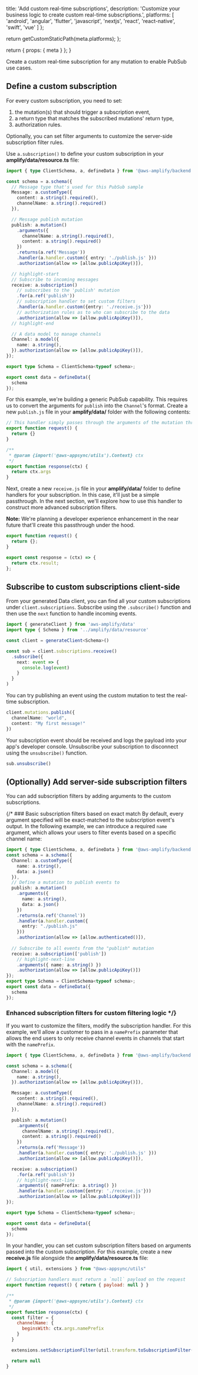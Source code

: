 
  title: 'Add custom real-time subscriptions',
  description:
    'Customize your business logic to create custom real-time subscriptions.',
  platforms: [
    'android',
    'angular',
    'flutter',
    'javascript',
    'nextjs',
    'react',
    'react-native',
    'swift',
    'vue'
  ]
};

  return getCustomStaticPath(meta.platforms);
};

  return {
    props: {
      meta
    }
  };
}

Create a custom real-time subscription for any mutation to enable PubSub use cases. 

## Define a custom subscription

For every custom subscription, you need to set:
1. the mutation(s) that should trigger a subscription event,
2. a return type that matches the subscribed mutations' return type,
3. authorization rules.

Optionally, you can set filter arguments to customize the server-side subscription filter rules.

Use `a.subscription()` to define your custom subscription in your **amplify/data/resource.ts** file:

```ts title="amplify/data/resource.ts"
import { type ClientSchema, a, defineData } from '@aws-amplify/backend';

const schema = a.schema({
  // Message type that's used for this PubSub sample
  Message: a.customType({
    content: a.string().required(),
    channelName: a.string().required()
  }),

  // Message publish mutation
  publish: a.mutation()
    .arguments({
      channelName: a.string().required(),
      content: a.string().required()
    })
    .returns(a.ref('Message'))
    .handler(a.handler.custom({ entry: './publish.js' }))
    .authorization(allow => [allow.publicApiKey()]),

  // highlight-start
  // Subscribe to incoming messages
  receive: a.subscription()
    // subscribes to the 'publish' mutation
    .for(a.ref('publish')) 
    // subscription handler to set custom filters
    .handler(a.handler.custom({entry: './receive.js'})) 
    // authorization rules as to who can subscribe to the data
    .authorization(allow => [allow.publicApiKey()]),
  // highlight-end

  // A data model to manage channels
  Channel: a.model({
    name: a.string(),
  }).authorization(allow => [allow.publicApiKey()]),
});

export type Schema = ClientSchema<typeof schema>;

export const data = defineData({
  schema
});
```

For this example, we're building a generic PubSub capability. This requires us to convert the arguments for `publish` into the `Channel`'s format. Create a new `publish.js` file in your **amplify/data/** folder with the following contents:

```js title="amplify/data/publish.js"
// This handler simply passes through the arguments of the mutation through as the result
export function request() {
  return {}
}

/**
 * @param {import('@aws-appsync/utils').Context} ctx
 */
export function response(ctx) {
  return ctx.args
}
```

Next, create a new `receive.js` file in your **amplify/data/** folder to define handlers for your subscription. In this case, it'll just be a simple passthrough. In the next section, we'll explore how to use this handler to construct more advanced subscription filters.

<Callout info>

**Note:** We're planning a developer experience enhancement in the near future that'll create this passthrough under the hood.

</Callout>

```ts title="amplify/data/receive.js"
export function request() {
  return {};
}

export const response = (ctx) => {
  return ctx.result;
};
```

## Subscribe to custom subscriptions client-side

From your generated Data client, you can find all your custom subscriptions under `client.subscriptions`. Subscribe using the `.subscribe()` function and then use the `next` function to handle incoming events.

```ts
import { generateClient } from 'aws-amplify/data'
import type { Schema } from '../amplify/data/resource'

const client = generateClient<Schema>()

const sub = client.subscriptions.receive()
  .subscribe({
    next: event => {
      console.log(event)
    }
  }
)
```

You can try publishing an event using the custom mutation to test the real-time subscription.

```ts
client.mutations.publish({
  channelName: "world",
  content: "My first message!"
})
```

Your subscription event should be received and logs the payload into your app's developer console. Unsubscribe your subscription to disconnect using the `unsubscribe()` function.

```ts
sub.unsubscribe()
```

## (Optionally) Add server-side subscription filters

You can add subscription filters by adding arguments to the custom subscriptions. 

{/* ### Basic subscription filters based on exact match
By default, every argument specified will be exact-matched to the subscription event's output. In the following example, we can introduce a required `name` argument, which allows your users to filter events based on a specific channel name:
```ts
import { type ClientSchema, a, defineData } from '@aws-amplify/backend';
const schema = a.schema({
  Channel: a.customType({
    name: a.string(),
    data: a.json()
  }),
  // Define a mutation to publish events to
  publish: a.mutation()
    .arguments({
      name: a.string(),
      data: a.json()
    })
    .returns(a.ref('Channel'))
    .handler(a.handler.custom({
      entry: "./publish.js"
    }))
    .authorization(allow => [allow.authenticated()]),
  
  // Subscribe to all events from the "publish" mutation
  receive: a.subscription(['publish'])
    // highlight-next-line
    .arguments({ name: a.string() })
    .authorization(allow => [allow.publicApiKey()])
});
export type Schema = ClientSchema<typeof schema>;
export const data = defineData({
  schema
});
```
### Enhanced subscription filters for custom filtering logic */}

If you want to customize the filters, modify the subscription handler. For this example, we'll allow a customer to pass in a `namePrefix` parameter that allows the end users to only receive channel events in channels that start with the `namePrefix`.

```ts title="amplify/data/resource.ts"
import { type ClientSchema, a, defineData } from '@aws-amplify/backend';

const schema = a.schema({
  Channel: a.model({
    name: a.string(),
  }).authorization(allow => [allow.publicApiKey()]),

  Message: a.customType({
    content: a.string().required(),
    channelName: a.string().required()
  }),

  publish: a.mutation()
    .arguments({
      channelName: a.string().required(),
      content: a.string().required()
    })
    .returns(a.ref('Message'))
    .handler(a.handler.custom({ entry: './publish.js' }))
    .authorization(allow => [allow.publicApiKey()]),

  receive: a.subscription()
    .for(a.ref('publish'))
    // highlight-next-line
    .arguments({ namePrefix: a.string() })
    .handler(a.handler.custom({entry: './receive.js'}))
    .authorization(allow => [allow.publicApiKey()])
});

export type Schema = ClientSchema<typeof schema>;

export const data = defineData({
  schema
});
```

In your handler, you can set custom subscription filters based on arguments passed into the custom subscription. For this example, create a new **receive.js** file alongside the **amplify/data/resource.ts** file:

```js
import { util, extensions } from "@aws-appsync/utils"

// Subscription handlers must return a `null` payload on the request
export function request() { return { payload: null } }

/**
 * @param {import('@aws-appsync/utils').Context} ctx
 */
export function response(ctx) {
  const filter = {
    channelName: {
      beginsWith: ctx.args.namePrefix
    }
  }

  extensions.setSubscriptionFilter(util.transform.toSubscriptionFilter(filter))

  return null
}
```
